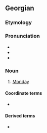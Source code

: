 ==Georgian==

===Etymology===
{{compound|ka|ორი|შაბათი}}

===Pronunciation===
* {{ka-IPA}}
* {{audio|ka|ka-ორშაბათი.ogg|Audio (GE)}}
* {{ka-hyphen}}

===Noun===
{{ka-noun}}

# [[Monday]]

====Coordinate terms====
* {{list:days of the week/ka}}

====Derived terms====
* {{l|ka|შავი ორშაბათი}}
